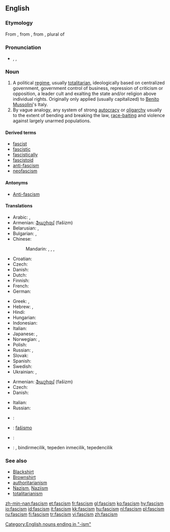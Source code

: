 {{wikipedia}}
==English==

===Etymology===
From {{etyl|it}} {{term|fascismo|lang=it}}, from {{term|fascio||bundle, [[fasces]]|lang=it}}, from {{etyl|la}} {{term|fasces|lang=la}}, plural of {{term|fascis|lang=la}}

===Pronunciation===
* {{enPR|făsh'ĭz(ə)m}}, {{IPA|/ˈfæʃɪz(ə)m/}}, {{SAMPA|/"f{SIz(@)m/}}

===Noun===
{{en-noun|-|s}}

# A political [[regime]], usually [[totalitarian]], ideologically based on centralized government, government control of business, repression of criticism or opposition, a leader cult and exalting the state and/or religion above individual rights. Originally only applied (usually capitalized) to [[Benito Mussolini]]'s Italy.
# By vague analogy, any system of strong [[autocracy]] or [[oligarchy]] usually to the extent of bending and breaking the law, [[race-baiting]] and violence against largely unarmed populations.

====Derived terms====
* [[fascist]]
* [[fascistic]]
* [[fascistically]]
* [[fascistoid]]
* [[anti-fascism]]
* [[neofascism]]

====Antonyms====
* [[Anti-fascism]]

====Translations====
{{trans-top|extreme totalitarian political regime}}
* Arabic: {{t|ar|فاشية|f|tr=fāshiyya|sc=Arab}}, {{t|ar|نازية|f|tr=nāzíyya|sc=Arab}}
* Armenian: [[ֆաշիզմ]] (fašizm)
* Belarusian: {{t|be|фашызм|m|tr=fašýzm|sc=Cyrl|xs=Belarusian}}, {{t|be|нацызм|m|tr=nacýzm|sc=Cyrl|xs=Belarusian}}
* Bulgarian: {{t|bg|фашизъм|m|tr=fašizăm|sc=Cyrl}}, {{t|bg|нацизъм|m|tr=nacizăm|sc=Cyrl}}
* Chinese:
*: Mandarin: {{t-|cmn|法西斯主義|sc=Hani|xs=Mandarin}},  {{t-|cmn|法西斯主义|tr=fǎxīsī-zhǔyì|sc=Hani|xs=Mandarin}},  {{t|cmn|納粹主義|sc=Hani|xs=Mandarin}},  {{t|cmn|纳粹主义|tr=nàcuì-zhǔyì|sc=Hani|xs=Mandarin}}
* Croatian: {{t-|hr|fašizam|m}}
* Czech: {{t+|cs|fašismus|m}}
* Danish: {{t-|da|fascisme|c}}
* Dutch: {{t+|nl|fascisme|n}}
* Finnish: {{t+|fi|fasismi}}
* French: {{t+|fr|fascisme|m}}
* German: {{t+|de|Faschismus|m}}
{{trans-mid}}
* Greek: {{t|el|φασισμός|sc=Grek}},  {{t|el|Ναζισμός|sc=Grek}}
* Hebrew: {{t|he|פשיזם|sc=Hebr}},  {{t|he|נאציזם|sc=Hebr}}
* Hindi: {{t|hi|फ़ैसिस्टवाद|sc=Deva|xs=Hindi}}
* Hungarian: {{t+|hu|fasizmus}}
* Indonesian: {{t|id|fasisme|xs=Indonesian}}
* Italian: {{t+|it|fascismo|m}}
* Japanese: {{t|ja|ファシズム|tr=fashizumu|sc=Jpan}}, {{t|ja|ナチズム|tr=nachizumu|sc=Jpan}}
* Norwegian: {{t|no|fasisme|c}}, {{t-|no|fascisme|c}}
* Polish: {{t+|pl|faszyzm|m}}
* Russian: {{t+|ru|фашизм|f|tr=fašízm|sc=Cyrl}}, {{t|ru|нацизм|m|tr=nacízm|sc=Cyrl}}
* Slovak: {{t|sk|fašizmus|m}}
* Spanish: {{t+|es|fascismo|m}}
* Swedish: {{t-|sv|fascism|c}}
* Ukrainian: {{t|uk|фашизм|m|tr=fašýzm|sc=Cyrl|xs=Ukrainian}}, {{t|uk|нацизм|m|tr=nacýzm|sc=Cyrl|xs=Ukrainian}}
{{trans-bottom}}

{{trans-top|system of strong autocracy or oligarchy}}
* Armenian: [[ֆաշիզմ]] (fašizm)
* Czech: {{t+|cs|fašismus|m}}
* Danish: {{t-|da|fascisme|c}}
{{trans-mid}}
* Italian: {{t+|it|fascismo|m}}
* Russian: {{t+|ru|фашизм|f|tr=fašízm|sc=Cyrl}}
{{trans-bottom}}

{{checktrans-top}}
* {{ttbc|Catalan}}: {{t|ca|feixisme|m}}
* {{ttbc|Esperanto}}: [[faŝismo]]
* {{ttbc|Icelandic}}: {{t-|is|fasismi|m}}
{{trans-mid}}
* {{ttbc|Turkish}}: {{t|tr|faşism}}, bindirmecilik, tepeden inmecilik, tepedencilik
{{trans-bottom}}

===See also===
<!-- which of these should really be capitalised? -->
* [[Blackshirt]]
* [[Brownshirt]]
* [[authoritarianism]]
* [[Nazism]], [[Naziism]]
* [[totalitarianism]]

[[Category:English nouns ending in "-ism"]]

[[zh-min-nan:fascism]]
[[et:fascism]]
[[fr:fascism]]
[[gl:fascism]]
[[ko:fascism]]
[[hy:fascism]]
[[io:fascism]]
[[id:fascism]]
[[it:fascism]]
[[kk:fascism]]
[[hu:fascism]]
[[nl:fascism]]
[[pl:fascism]]
[[ru:fascism]]
[[fi:fascism]]
[[tr:fascism]]
[[vi:fascism]]
[[zh:fascism]]